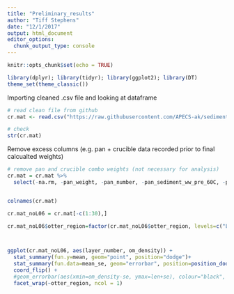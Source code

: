 ```yaml
---
title: "Preliminary_results"
author: "Tiff Stephens"
date: "12/1/2017"
output: html_document
editor_options: 
  chunk_output_type: console
---
```


```r
knitr::opts_chunk$set(echo = TRUE)
```


```r
library(dplyr); library(tidyr); library(ggplot2); library(DT)
theme_set(theme_classic())
```

Importing cleaned .csv file and looking at dataframe
```r
# read clean file from github
cr.mat <- read.csv("https://raw.githubusercontent.com/APECS-ak/sediment_2017/master/CLEAN_core_matter.csv", stringsAsFactors = FALSE, header = TRUE)

# check 
str(cr.mat)
```

Remove excess columns (e.g. pan + crucible data recorded prior to final calcualted weights)
```r

# remove pan and crucible combo weights (not necessary for analysis) 
cr.mat = cr.mat %>% 
  select(-na.rm, -pan_weight, -pan_number, -pan_sediment_ww_pre_60C, -pan_sediment_dw_post_60C, -pan_sediment_dw_pre_450C, -pan_sediment_dw_post450C, -crucible_weight, -crucible_sediment_dw_pre_950C, -crucible_sediment_dw_post_950C, -sed_dw_post_60C, -sed_ww_pre_60C, -sediment_dw_pre_450C, -sed_dw_post_450C, -sed_dw_post_950C, -sed_dw_pre_950C, -layer_volume)


colnames(cr.mat)
```


```r


cr.mat_noL06 = cr.mat[-c(1:30),]

cr.mat_noL06$otter_region=factor(cr.mat_noL06$otter_region, levels=c("Low","Mid","High"))



ggplot(cr.mat_noL06, aes(layer_number, om_density)) +
  stat_summary(fun.y=mean, geom="point", position="dodge")+
  stat_summary(fun.data=mean_se, geom="errorbar", position=position_dodge(width=0.90), width=0.2) +
  coord_flip() +
  #geom_errorbar(aes(xmin=om_density-se, ymax=len+se), colour="black", width=.1) +
  facet_wrap(~otter_region, ncol = 1)
```



